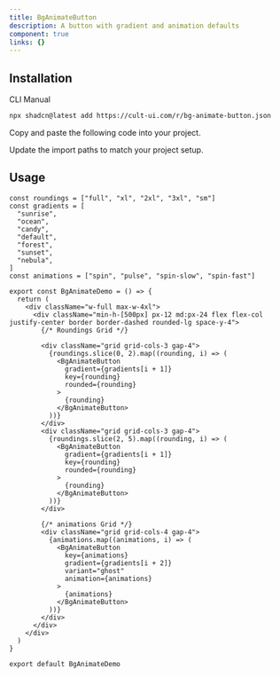 ```yaml
---
title: BgAnimateButton
description: A button with gradient and animation defaults
component: true
links: {}
---
```


<ComponentPreview
  name="bg-animate-button-demo"
  className="[&_.preview>[data-orientation=vertical]]:sm:max-w-[70%]"
  description="All variations"
/>

## Installation

<CodeTabs>

<TabsList>
  <TabsTrigger value="cli">CLI</TabsTrigger>
  <TabsTrigger value="manual">Manual</TabsTrigger>
</TabsList>

<TabsContent value="cli">

```bash
npx shadcn@latest add https://cult-ui.com/r/bg-animate-button.json
```

</TabsContent>

<TabsContent value="manual">

<Steps>

<Step>Copy and paste the following code into your project.</Step>

<ComponentSource name="bg-animate-button" />

<Step>Update the import paths to match your project setup.</Step>

</Steps>

</TabsContent>

</CodeTabs>

## Usage


```tsx
const roundings = ["full", "xl", "2xl", "3xl", "sm"]
const gradients = [
  "sunrise",
  "ocean",
  "candy",
  "default",
  "forest",
  "sunset",
  "nebula",
]
const animations = ["spin", "pulse", "spin-slow", "spin-fast"]

export const BgAnimateDemo = () => {
  return (
    <div className="w-full max-w-4xl">
      <div className="min-h-[500px] px-12 md:px-24 flex flex-col justify-center border border-dashed rounded-lg space-y-4">
        {/* Roundings Grid */}

        <div className="grid grid-cols-3 gap-4">
          {roundings.slice(0, 2).map((rounding, i) => (
            <BgAnimateButton
              gradient={gradients[i + 1]}
              key={rounding}
              rounded={rounding}
            >
              {rounding}
            </BgAnimateButton>
          ))}
        </div>
        <div className="grid grid-cols-3 gap-4">
          {roundings.slice(2, 5).map((rounding, i) => (
            <BgAnimateButton
              gradient={gradients[i + 1]}
              key={rounding}
              rounded={rounding}
            >
              {rounding}
            </BgAnimateButton>
          ))}
        </div>

        {/* animations Grid */}
        <div className="grid grid-cols-4 gap-4">
          {animations.map((animations, i) => (
            <BgAnimateButton
              key={animations}
              gradient={gradients[i + 2]}
              variant="ghost"
              animation={animations}
            >
              {animations}
            </BgAnimateButton>
          ))}
        </div>
      </div>
    </div>
  )
}

export default BgAnimateDemo
```

